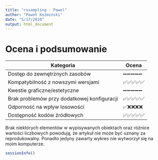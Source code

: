 ```yaml
---
title: "rssampling - Pawel"
author: "Paweł Koźmiński"
date: "5/17/2020"
output: html_document
---
```


# Ocena i podsumowanie

| Kategoria | Ocena |
|-----------|-------|
| Dostęp do zewnętrznych zasobów |➖➖➖➖➖️|
| Kompatybilność z nowszymi wersjami |✅✅✅✅✅|
| Kwestie graficzne/estetyczne |➖➖➖➖➖️|
| Brak problemów przy dodatkowej konfiguracji |✅✅✅✅✅|
| Odporność na wpływ losowości |✅❌❌❌❌|
| Dostępność kodów źródłowych |✅✅✅✅✅|


Brak niektórych elementów w wypisywanych obiektach oraz różnice wartości liczbowych powodują, że artykuł nie może być uznany za reprodukowalny. Ponadto jedyny zawarty wykres nie wytworzył się na moim komputerze.


```r
sessionInfo()
```

